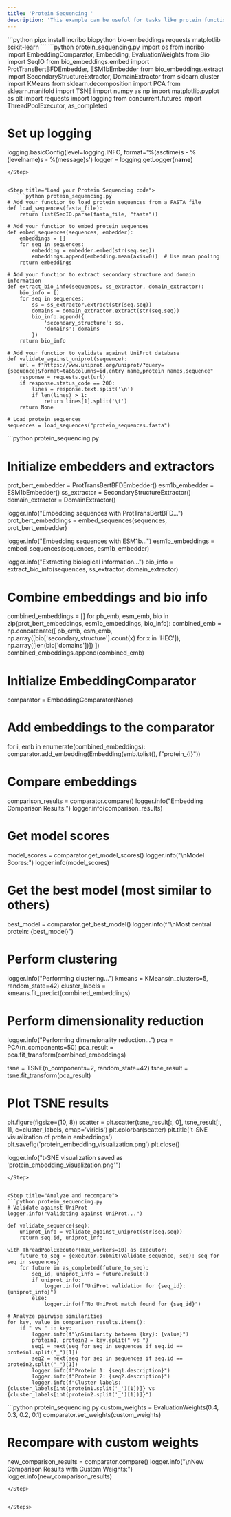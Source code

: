 ```yaml
---
title: 'Protein Sequencing '
description: 'This example can be useful for tasks like protein function prediction, structural similarity analysis, or evolutionary studies.'
---
```



<Steps>
<Step title="Install the dependencies ">
   ```python 
pipx install incribo biopython bio-embeddings requests matplotlib
scikit-learn  
```
</Step>

<Step title="Import all dependencies ">
   ```python protein_sequencing.py
import os
from incribo import EmbeddingComparator, Embedding, EvaluationWeights
from Bio import SeqIO
from bio_embeddings.embed import ProtTransBertBFDEmbedder, ESM1bEmbedder
from bio_embeddings.extract import SecondaryStructureExtractor, DomainExtractor
from sklearn.cluster import KMeans
from sklearn.decomposition import PCA
from sklearn.manifold import TSNE
import numpy as np
import matplotlib.pyplot as plt
import requests
import logging
from concurrent.futures import ThreadPoolExecutor, as_completed

# Set up logging
logging.basicConfig(level=logging.INFO, format='%(asctime)s - %(levelname)s - %(message)s')
logger = logging.getLogger(__name__)
```
</Step>


<Step title="Load your Protein Sequencing code">
   ```python protein_sequencing.py
# Add your function to load protein sequences from a FASTA file
def load_sequences(fasta_file):
    return list(SeqIO.parse(fasta_file, "fasta"))

# Add your function to embed protein sequences
def embed_sequences(sequences, embedder):
    embeddings = []
    for seq in sequences:
        embedding = embedder.embed(str(seq.seq))
        embeddings.append(embedding.mean(axis=0))  # Use mean pooling
    return embeddings

# Add your function to extract secondary structure and domain information
def extract_bio_info(sequences, ss_extractor, domain_extractor):
    bio_info = []
    for seq in sequences:
        ss = ss_extractor.extract(str(seq.seq))
        domains = domain_extractor.extract(str(seq.seq))
        bio_info.append({
            'secondary_structure': ss,
            'domains': domains
        })
    return bio_info

# Add your function to validate against UniProt database
def validate_against_uniprot(sequence):
    url = f"https://www.uniprot.org/uniprot/?query={sequence}&format=tab&columns=id,entry name,protein names,sequence"
    response = requests.get(url)
    if response.status_code == 200:
        lines = response.text.split('\n')
        if len(lines) > 1:
            return lines[1].split('\t')
    return None

# Load protein sequences
sequences = load_sequences("protein_sequences.fasta")
```
</Step>


<Step title="Initialize the embedder">
```python protein_sequencing.py

# Initialize embedders and extractors
prot_bert_embedder = ProtTransBertBFDEmbedder()
esm1b_embedder = ESM1bEmbedder()
ss_extractor = SecondaryStructureExtractor()
domain_extractor = DomainExtractor()

logger.info("Embedding sequences with ProtTransBertBFD...")
prot_bert_embeddings = embed_sequences(sequences, prot_bert_embedder)

logger.info("Embedding sequences with ESM1b...")
esm1b_embeddings = embed_sequences(sequences, esm1b_embedder)

logger.info("Extracting biological information...")
bio_info = extract_bio_info(sequences, ss_extractor, domain_extractor)

# Combine embeddings and bio info
combined_embeddings = []
for pb_emb, esm_emb, bio in zip(prot_bert_embeddings, esm1b_embeddings, bio_info):
    combined_emb = np.concatenate([
        pb_emb, 
        esm_emb, 
        np.array([bio['secondary_structure'].count(x) for x in 'HEC']),
        np.array([len(bio['domains'])])
    ])
    combined_embeddings.append(combined_emb)

# Initialize EmbeddingComparator
comparator = EmbeddingComparator(None)

# Add embeddings to the comparator
for i, emb in enumerate(combined_embeddings):
    comparator.add_embedding(Embedding(emb.tolist(), f"protein_{i}"))

# Compare embeddings
comparison_results = comparator.compare()
logger.info("Embedding Comparison Results:")
logger.info(comparison_results)

# Get model scores
model_scores = comparator.get_model_scores()
logger.info("\nModel Scores:")
logger.info(model_scores)

# Get the best model (most similar to others)
best_model = comparator.get_best_model()
logger.info(f"\nMost central protein: {best_model}")

# Perform clustering
logger.info("Performing clustering...")
kmeans = KMeans(n_clusters=5, random_state=42)
cluster_labels = kmeans.fit_predict(combined_embeddings)

# Perform dimensionality reduction
logger.info("Performing dimensionality reduction...")
pca = PCA(n_components=50)
pca_result = pca.fit_transform(combined_embeddings)

tsne = TSNE(n_components=2, random_state=42)
tsne_result = tsne.fit_transform(pca_result)

# Plot TSNE results
plt.figure(figsize=(10, 8))
scatter = plt.scatter(tsne_result[:, 0], tsne_result[:, 1], c=cluster_labels, cmap='viridis')
plt.colorbar(scatter)
plt.title('t-SNE visualization of protein embeddings')
plt.savefig('protein_embedding_visualization.png')
plt.close()

logger.info("t-SNE visualization saved as 'protein_embedding_visualization.png'")
```
</Step>


<Step title="Analyze and recompare">
```python protein_sequencing.py
# Validate against UniProt
logger.info("Validating against UniProt...")

def validate_sequence(seq):
    uniprot_info = validate_against_uniprot(str(seq.seq))
    return seq.id, uniprot_info

with ThreadPoolExecutor(max_workers=10) as executor:
    future_to_seq = {executor.submit(validate_sequence, seq): seq for seq in sequences}
    for future in as_completed(future_to_seq):
        seq_id, uniprot_info = future.result()
        if uniprot_info:
            logger.info(f"UniProt validation for {seq_id}: {uniprot_info}")
        else:
            logger.info(f"No UniProt match found for {seq_id}")

# Analyze pairwise similarities
for key, value in comparison_results.items():
    if " vs " in key:
        logger.info(f"\nSimilarity between {key}: {value}")
        protein1, protein2 = key.split(" vs ")
        seq1 = next(seq for seq in sequences if seq.id == protein1.split("_")[1])
        seq2 = next(seq for seq in sequences if seq.id == protein2.split("_")[1])
        logger.info(f"Protein 1: {seq1.description}")
        logger.info(f"Protein 2: {seq2.description}")
        logger.info(f"Cluster labels: {cluster_labels[int(protein1.split('_')[1])]} vs {cluster_labels[int(protein2.split('_')[1])]}")
```
</Step>


<Step title="Optional: Add custom weights and recompare">
```python protein_sequencing.py
custom_weights = EvaluationWeights(0.4, 0.3, 0.2, 0.1)
comparator.set_weights(custom_weights)

# Recompare with custom weights
new_comparison_results = comparator.compare()
logger.info("\nNew Comparison Results with Custom Weights:")
logger.info(new_comparison_results)
```
</Step>


</Steps>